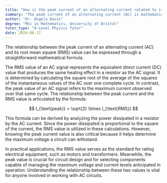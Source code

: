 ```yaml
---
title: "How is the peak current of an alternating current related to its RMS value?"
summary: "The peak current of an alternating current (AC) is mathematically connected to its root mean square (RMS) value through a straightforward formula."
author: "Dr. Angela Davis"
degree: "MSc in Mathematics, University of Bristol"
tutor_type: "A-Level Physics Tutor"
date: 2024-06-17
---
```


The relationship between the peak current of an alternating current (AC) and its root mean square (RMS) value can be expressed through a straightforward mathematical formula.

The RMS value of an AC signal represents the equivalent direct current (DC) value that produces the same heating effect in a resistor as the AC signal. It is determined by calculating the square root of the average of the squares of the instantaneous values of the AC over one complete cycle. In contrast, the peak value of an AC signal refers to the maximum current observed over that same cycle. The relationship between the peak current and the RMS value is articulated by the formula:

$$
I_{\text{peak}} = \sqrt{2} \times I_{\text{RMS}}
$$

This formula can be derived by analyzing the power dissipated in a resistor by the AC current. Since the power dissipated is proportional to the square of the current, the RMS value is utilized in these calculations. However, knowing the peak current value is also critical because it helps determine the maximum voltage a circuit can withstand.

In practical applications, the RMS value serves as the standard for rating electrical equipment, such as motors and transformers. Meanwhile, the peak value is crucial for circuit design and for selecting components capable of managing the maximum voltage and current levels anticipated in operation. Understanding the relationship between these two values is vital for anyone involved in working with AC circuits.
    